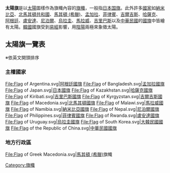 {{Unreferenced|time=2022-04-27T07:59:01+00:00}}
'''太陽旗'''是以[[太陽|太陽]]圖樣作為旗幟內容的[[旗幟|旗幟]]，一般指[[日本国旗|日本国旗]]。此外許多[[國家|國家]]如[[納米比亞|納米比亞]]、[[北馬其頓共和國|北馬其頓共和國]]、[[馬其頓_(希臘)|馬其頓 (希臘)]]、[[孟加拉|孟加拉]]、[[菲律賓|菲律賓]]、[[吉爾吉斯|吉爾吉斯]]、[[哈薩克|哈薩克]]、[[阿根廷|阿根廷]]、[[盧安達|盧安達]]、[[尼泊爾|尼泊爾]]、[[烏拉圭|烏拉圭]]、[[馬拉威|馬拉威]]、[[吉里巴斯|吉里巴斯]]以及[[中華民國|中華民國]]的[[國旗|國旗]]中皆繪有太陽。[[韓國|韓國]]國旗受到[[易經|易經]]影響，用[[陰陽|陰陽]]兩極來象徵太陽。

==太陽旗一覽表==
※依英文開頭排序
===主權國家===
<gallery>
File:Flag of Argentina.svg|[[阿根廷國旗|阿根廷國旗]]
File:Flag of Bangladesh.svg|[[孟加拉國旗|孟加拉國旗]]
File:Flag of Japan.svg|[[日本國旗|日本國旗]]
File:Flag of Kazakhstan.svg|[[哈薩克國旗|哈薩克國旗]]
File:Flag of Kiribati.svg|[[吉里巴斯國旗|吉里巴斯國旗]]
File:Flag of Kyrgyzstan.svg|[[吉爾吉斯國旗|吉爾吉斯國旗]]
File:Flag of Macedonia.svg|[[馬其頓國旗|北馬其頓國旗]]
File:Flag of Malawi.svg|[[馬拉威國旗|馬拉威國旗]]
File:Flag of Namibia.svg|[[納米比亞國旗|納米比亞國旗]]
File:Flag of Nepal.svg|[[尼泊爾國旗|尼泊爾國旗]]
File:Flag of Philippines.svg|[[菲律賓國旗|菲律賓國旗]]
File:Flag of Rwanda.svg|[[盧安達國旗|盧安達國旗]]
File:Flag of Uruguay.svg|[[烏拉圭國旗|烏拉圭國旗]]
File:Flag of South Korea.svg|[[大韓民國國旗|大韓民國國旗]]
File:Flag of the Republic of China.svg|[[中華民國國旗|中華民國國旗]]
</gallery>

===地方行政區===
<gallery>
File:Flag of Greek Macedonia.svg|[[馬其頓_(希臘)|馬其頓 (希臘)]]旗幟
</gallery>

[[Category:旗幟|Category:旗幟]]